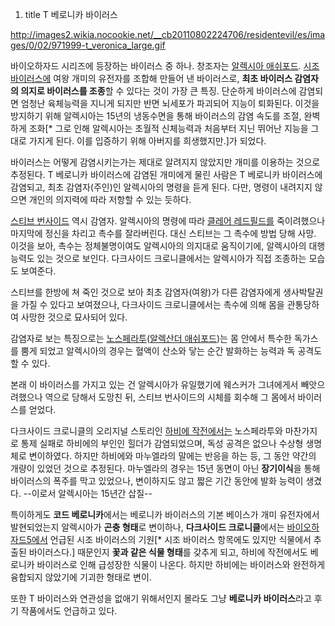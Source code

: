 #title T 베로니카 바이러스

http://images2.wikia.nocookie.net/__cb20110802224706/residentevil/es/images/0/02/971999-t_veronica_large.gif

바이오하자드 시리즈에 등장하는 바이러스 중 하나.
창조자는 [[알렉시아 애쉬포드]]. [[시조 바이러스]]에 여왕 개미의 유전자를 조합해 만들어 낸 바이러스로, '''최초 바이러스 감염자의 의지로 바이러스를 조종'''할 수 있다는 것이 가장 큰 특징. 단순하게 바이러스에 감염되면 엄청난 육체능력을 지니게 되지만 반면 뇌세포가 파괴되어 지능이 퇴화된다. 이것을 방지하기 위해 알렉시아는 15년의 냉동수면을 통해 바이러스의 감염 속도를 조절, 완벽하게 조화[* 그로 인해 알렉시아는 초월적 신체능력과 처음부터 지닌 뛰어난 지능을 그대로 가지게 된다. 이를 입증하기 위해 아버지를 희생했지만.]가 되었다.

바이러스는 어떻게 감염시키는가는 제대로 알려지지 않았지만 개미를 이용하는 것으로 추정된다. T 베로니카 바이러스에 감염된 개미에게 물린 사람은 T 베로니카 바이러스에 감염되고, 최초 감염자(주인)인 알렉시아의 명령을 듣게 된다. 다만, 명령이 내려지지 않으면 개인의 의지력에 따라 저항할 수 있는 듯하다.

[[스티브 번사이드]] 역시 감염자. 알렉시아의 명령에 따라 [[클레어 레드필드]]를 죽이려했으나 마지막에 정신을 차리고 촉수를 잘라버린다. 대신 스티브는 그 촉수에 방법 당해 사망. 이것을 보아, 촉수는 정체불명이여도 알렉시아의 의지대로 움직이기에, 알렉시아의 대행 능력도 있는 것으로 보인다. 다크사이드 크로니클에서는 알렉시아가 직접 조종하는 모습도 보여준다.

스티브를 한방에 쳐 죽인 것으로 보아 최초 감염자(여왕)가 다른 감염자에게 생사박탈권을 가질 수 있다고 보여졌으나, 다크사이드 크로니클에서는 촉수에 의해 몸을 관통당하여 사망한 것으로 묘사되어 있다.

감염자로 보는 특징으로는 [[노스페라투]]([[알렉산더 애쉬포드]])는 몸 안에서 특수한 독가스를 뿜게 되었고 알렉시아의 경우는 혈액이 산소와 닿는 순간 발화하는 능력과 독 공격도 할 수 있다.

본래 이 바이러스를 가지고 있는 건 알렉시아가 유일했기에 웨스커가 그녀에게서 빼앗으려했으나 역으로 당해서 도망친 뒤, 스티브 번사이드의 시체를 회수해 그 몸에서 바이러스를 얻었다.

다크사이드 크로니클의 오리지널 스토리인 [[하비에 작전]]에서는 노스페라투와 마찬가지로 통제 실패로 하비에의 부인인 힐더가 감염되었으며, 독성 공격은 없으나 수상형 생명체로 변이하였다. 하지만 하비에와 마누엘라의 말에는 반응을 하는 등, 그 동안 약간의 개량이 있었던 것으로 추정된다.
마누엘라의 경우는 15년 동면이 아닌 '''장기이식'''을 통해 바이러스의 폭주를 막고 있었으나, 변이하지도 않고 짧은 기간 동안에 발화 능력이 생겼다. --이로서 알렉시아는 15년간 삽질--

특이하게도 '''코드 베로니카'''에서는 베로니카 바이러스의 기본 베이스가 개미 유전자에서 발현되었는지 알렉시아가 '''곤충 형태'''로 변이하나, '''다크사이드 크로니클'''에서는 [[바이오하자드5]]에서 언급된 시조 바이러스의 기원[* 시조 바이러스 항목에도 있지만 식물에서 추출된 바이러스다.] 때문인지 '''꽃과 같은 식물 형태'''를 갖추게 되고, 하비에 작전에서도 베로니카 바이러스로 인해 급성장한 식물이 나온다. 하지만 하비에는 바이러스와 완전하게 융합되지 않았기에 기괴한 형태로 변이.

또한 T 바이러스와 연관성을 없애기 위해서인지 몰라도 그냥 '''베로니카 바이러스'''라고 후기 작품에서도 언급하고 있다.
